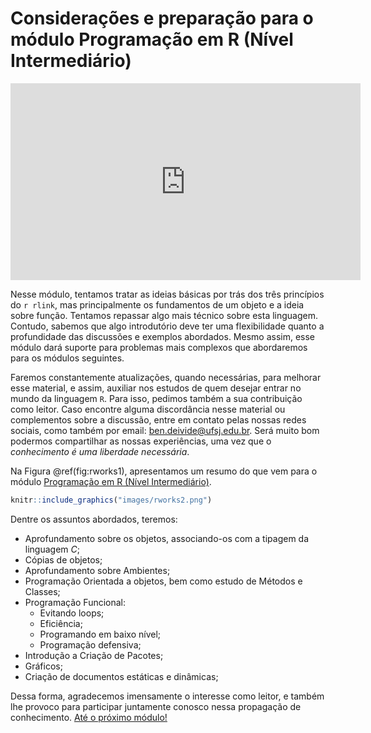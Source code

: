 # <i class="fas fa-calendar-minus"></i> Considerações e preparação para o módulo Programação em R (Nível Intermediário) {#consideracoes}

<iframe width="560" height="315" src="https://www.youtube.com/embed/tpD24tYMNw0" frameborder="0" allow="accelerometer; autoplay; clipboard-write; encrypted-media; gyroscope; picture-in-picture" allowfullscreen></iframe>

Nesse módulo, tentamos tratar as ideias básicas por trás dos três princípios do `r rlink`, mas principalmente os fundamentos de um objeto e a ideia sobre função. Tentamos repassar algo mais técnico sobre esta linguagem. Contudo, sabemos que algo introdutório deve ter uma flexibilidade quanto a profundidade das discussões e exemplos abordados. Mesmo assim, esse módulo dará suporte para problemas mais complexos que abordaremos para os módulos seguintes.

Faremos constantemente atualizações, quando necessárias, para melhorar esse material, e assim, auxiliar nos estudos de quem desejar entrar no mundo da linguagem `R`. Para isso, pedimos também a sua contribuição como leitor. Caso encontre alguma discordância nesse material ou complementos sobre a discussão, entre em contato pelas nossas redes sociais, como também por email: <ben.deivide@ufsj.edu.br>{target="_blank"}. Será muito bom podermos compartilhar as nossas experiências, uma vez que o *conhecimento é uma liberdade necessária*.

Na Figura \@ref(fig:rworks1), apresentamos um resumo do que vem para o módulo [Programação em R (Nível Intermediário)](#nintermediario.html).

```r
knitr::include_graphics("images/rworks2.png")
```

Dentre os assuntos abordados, teremos:

- Aprofundamento sobre os objetos, associando-os com a tipagem da linguagem *C*;
- Cópias de objetos;
- Aprofundamento sobre Ambientes;
- Programação Orientada a objetos, bem como estudo de Métodos e Classes;
- Programação Funcional:
  - Evitando loops;
  - Eficiência;
  - Programando em baixo nível;
  - Programação defensiva;
- Introdução a Criação de Pacotes;
- Gráficos;
- Criação de documentos estáticas e dinâmicas;

Dessa forma, agradecemos imensamente o interesse como leitor, e também lhe provoco para participar juntamente conosco nessa propagação de conhecimento. [Até o próximo módulo!](nintermediario.html){target="_blank"}


